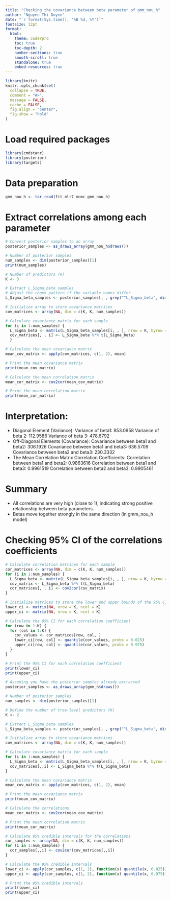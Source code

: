 ```yaml
---
title: "Checking the covariance between beta parameter of gmm_nou_h"
author: "Nguyen Thi Duyen"
date: "`r format(Sys.time(), '%B %d, %Y')`"
fontsize: 12pt
format:
  html:
    theme: coderpro
    toc: true
    toc-depth: 2
    number-sections: true
    smooth-scroll: true
    standalone: true
    embed-resources: true
---
```


```r
library(knitr)
knitr::opts_chunk$set(
  collapse = TRUE,
  comment = "#>",
  message = FALSE,
  cache = FALSE,
  fig.align = "center",
  fig.show = "hold"
)
```

# Load required packages 
```r
library(cmdstanr)
library(posterior)
library(targets)
```

# Data preparation
```r
gmm_nou_h <- tar_read(fit_nlr7_mcmc_gmm_nou_h)
```

# Extract correlations among each parameter 
```r
# Convert posterior samples to an array
posterior_samples <- as_draws_array(gmm_nou_h$draws())

# Number of posterior samples
num_samples <- dim(posterior_samples)[1]
print(num_samples)

# Number of predictors (K)
K <- 3  

# Extract L_Sigma_beta samples
# Adjust the regex pattern if the variable names differ
L_Sigma_beta_samples <- posterior_samples[, , grep("^L_Sigma_beta", dimnames(posterior_samples)$variable)]

# Initialize array to store covariance matrices
cov_matrices <- array(NA, dim = c(K, K, num_samples))

# Calculate covariance matrix for each sample
for (i in 1:num_samples) {
  L_Sigma_beta <- matrix(L_Sigma_beta_samples[i, , ], nrow = K, byrow = TRUE)
  cov_matrices[, , i] <- L_Sigma_beta %*% t(L_Sigma_beta)
  }

```


```r
# Calculate the mean covariance matrix
mean_cov_matrix <- apply(cov_matrices, c(1, 2), mean)

# Print the mean covariance matrix
print(mean_cov_matrix)

# Calculate the mean correlation matrix
mean_cor_matrix <- cov2cor(mean_cov_matrix)

# Print the mean correlation matrix
print(mean_cor_matrix)
```

# Interpretation:

- Diagonal Element (Variance):
Variance of beta1: 853.0958
Variance of beta 2: 112.9586
Variance of beta 3: 478.6792
- Off-Diagonal Elements (Covariance):
Covariance between beta1 and beta2: 306.1926
Covariance between beta1 and beta3: 636.5709
Covariance between beta2 and beta3: 230.3332
- The Mean Correlation Matrix
Correlation Coefficients:
Correlation between beta1 and beta2: 0.9863616
Correlation between beta1 and beta3: 0.9961519
Correlation between beta2 and beta3: 0.9905461

# Summary
- All correlations are very high (close to 1), indicating strong positive relationship between beta parameters.
- Betas move together strongly in the same direction (in gmm_nou_h model)

# Checking 95% CI of the correlations coefficients
```r
# Calculate correlation matrices for each sample
cor_matrices <- array(NA, dim = c(K, K, num_samples))
for (i in 1:num_samples) {
  L_Sigma_beta <- matrix(L_Sigma_beta_samples[i, , ], nrow = K, byrow = TRUE)
  cov_matrix <- L_Sigma_beta %*% t(L_Sigma_beta)
  cor_matrices[, , i] <- cov2cor(cov_matrix)
}

# Initialize matrices to store the lower and upper bounds of the 95% CI
lower_ci <- matrix(NA, nrow = K, ncol = K)
upper_ci <- matrix(NA, nrow = K, ncol = K)

# Calculate the 95% CI for each correlation coefficient
for (row in 1:K) {
  for (col in 1:K) {
    cor_values <- cor_matrices[row, col, ]
    lower_ci[row, col] <- quantile(cor_values, probs = 0.025)
    upper_ci[row, col] <- quantile(cor_values, probs = 0.975)
  }
}

# Print the 95% CI for each correlation coefficient
print(lower_ci)
print(upper_ci)

```




```r
# Assuming you have the posterior samples already extracted
posterior_samples <- as_draws_array(gmm_h$draws())

# Number of posterior samples
num_samples <- dim(posterior_samples)[1]

# Define the number of tree-level predictors (K)
K <- 2

# Extract L_Sigma_beta samples
L_Sigma_beta_samples <- posterior_samples[, , grep("^L_Sigma_beta", dimnames(posterior_samples)$variable)]

# Initialize array to store covariance matrices
cov_matrices <- array(NA, dim = c(K, K, num_samples))

# Calculate covariance matrix for each sample
for (i in 1:num_samples) {
  L_Sigma_beta <- matrix(L_Sigma_beta_samples[i, , ], nrow = K, byrow = TRUE)
  cov_matrices[,,i] <- L_Sigma_beta %*% t(L_Sigma_beta)
}

# Calculate the mean covariance matrix
mean_cov_matrix <- apply(cov_matrices, c(1, 2), mean)

# Print the mean covariance matrix
print(mean_cov_matrix)

# Calculate the correlations
mean_cor_matrix <- cov2cor(mean_cov_matrix)

# Print the mean correlation matrix
print(mean_cor_matrix)

# Calculate 95% credible intervals for the correlations
cor_samples <- array(NA, dim = c(K, K, num_samples))
for (i in 1:num_samples) {
  cor_samples[,,i] <- cov2cor(cov_matrices[,,i])
}

# Calculate the 95% credible intervals
lower_ci <- apply(cor_samples, c(1, 2), function(x) quantile(x, 0.025))
upper_ci <- apply(cor_samples, c(1, 2), function(x) quantile(x, 0.975))

# Print the 95% credible intervals
print(lower_ci)
print(upper_ci)
```